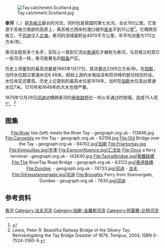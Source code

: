 {{Geobox|河流
<!-- *** Name section *** -->
| name                        = 泰河
<!-- *** Image *** --->
| image                       = St. Matthew's Church and Smeaton's Bridge.jpg
| image_size                  = 250px
| image_caption               = 流经[[伯斯_(英國)|珀斯]]的泰河
<!-- *** Map section *** -->
| map                         =                      
| map_size                    =
| map_caption                 =
<!-- *** Country etc. *** -->
| other_name                  = Tatha
| other_name1                 =
| country                     = {{UK}}
| region_type                 = 构成国
| region                      = {{SCO}}
| region1                     =
| district_type           =
| district                    =
| district1                   =
| city_type                  = Towns/Cities
| city                        =
| city1                        =
| city2                       =
| city3                       =
<!-- *** Geography *** -->
| length                      = 188
| length_imperial             =
| watershed                   = 4970
| watershed_imperial          =

<!-- *** Source *** -->
| source_name                 = {{lang|gd|Allt Coire Laoigh}}
| source_location             = 
| source_region               = [[蘇格蘭高地|蘇格蘭高地]]
| source_country              = {{flagicon|SCO}}
| source_country1             =
| source_elevation            = 720
| source_elevation_imperial   =
| source_coordinates          = {{coord|56|23|07|N|4|47|36|W|display=inline}}
| mouth_name                  = [[北海_(大西洋)|北海]]
| mouth_location              = [[伯斯_(英國)|珀斯]] - [[邓迪|邓迪]]
| mouth_country               = [[蘇格蘭|蘇格蘭]]
| mouth_country_flag          =
| mouth_region                =
| mouth_country1              =
| mouth_elevation             = 0
| mouth_elevation_imperial    = 0
| capital_coordinates         = 
| mouth_coordinates           = {{coord|56|21|18|N|3|17|54|W|display=inline,title}}
| tributary_left              = 
| tributary_left1             =[[塔姆尔河|塔姆尔河]]
| tributary_left2            = 
| tributary_right             = 
| tributary_right1            = 
| tributary_right2            =
}}
[[File:Tay.catchment.Scotland.jpg|thumb]]

'''泰河'''（{{lang-en|River Tay}}，{{lang-gd|Tatha}}）是[[苏格兰|苏格兰]]最长的河流，同时也是英国的第七长河。全长193公里。它发源于苏格兰南部的高原上，离苏格兰西岸的港口城市[[奥本|奥本]]不到15公里<ref name=Hydrological>{{cite report |title=River Tay, United Kingdom |publisher=Peer-Euraqua network of hydrological observatories |url=http://www.peer.eu/fileadmin/user_upload/projects/flagship_projects/PEER_Euraqua/Tay%20UK.pdf |accessdate=2010-12-29 |archive-url=https://web.archive.org/web/20130124152332/http://www.peer.eu/fileadmin/user_upload/projects/flagship_projects/PEER_Euraqua/Tay%20UK.pdf |archive-date=2013-01-24 |dead-url=yes }}</ref>，它横跨苏格兰，于[[邓迪|邓迪]]注入[[北海_(大西洋)|北海]]。泰河的流域面积达4970平方公里，年平均流量为170立方米/秒。

泰河全程有多个名字，实际上一直到它流出[[泰湖_(苏格兰)|泰湖]]后才被称为泰河。与苏格兰的其它一些河流一样，泰河是著名的[[鲑鱼|鲑鱼]]产区。

历史上测量到的最高流量是1993年1月17日，其流量达2269立方米/秒。在[[珀斯-金罗斯#珀斯|珀斯]]，当时水位超过普通水位6.48米。假如上游的水电站没有将洪峰的部分挡住的话，水位肯定还要高。历史上记录到的最高水位是1814年，当时在[[珀斯-金罗斯#珀斯|珀斯]]水位高出普通水位7米。1210年和1648年的大水也很严重。

1879年12月28日[[邓迪|邓迪]]边横跨泰河的[[泰铁路桥|泰铁路桥]]在一列火车通过时倒塌，造成75人死亡。<ref>Lewis, Peter R. Beautiful Railway Bridge of the Silvery Tay: Reinvestigating the Tay Bridge Disaster of 1879, Tempus, 2004, ISBN 0-7524-3160-9.</ref>

==图集==
<center>
<gallery>
File:River Isla (left) meets the River Tay - geograph.org.uk - 113846.jpg
File:Canoeists on the Tay - geograph.org.uk - 92156.jpg
File:Old Bridge over the Tay - geograph.org.uk - 94702.jpg|[[伯斯_(英國)|珀斯]]
File:Friartontay.jpg
File:Kinnoulltay.jpg|冬季
File:Earnconfluence.jpg|汇流处
File:Once a ferry terminal - geograph.org.uk - 143640.jpg
File:Tayrailbridge.jpg|[[泰鐵路橋|泰鐵路橋]]
File:The RiverTay Road Bridge - geograph.org.uk - 63123.jpg|[[泰道路橋|泰道路橋]]
File:Dundee. - geograph.org.uk - 74733.jpg|[[邓迪|邓迪]] - [[法夫|法夫]].
File:Oilrigsstannergate.jpg|[[邓迪|邓迪]]
File:Broughty Ferry from Stannergate, Dundee - geograph.org.uk - 7630.jpg|[[邓迪|邓迪]]
</gallery>
</center>

==参考资料==
{{commonscat|River Tay}}
{{reflist}}

[[Category:泰河|]]
[[Category:法夫河流|Category:法夫河流]]
[[Category:珀斯-金羅斯河流|Category:珀斯-金羅斯河流]]
[[Category:阿蓋爾-比特河流|Category:阿蓋爾-比特河流]]